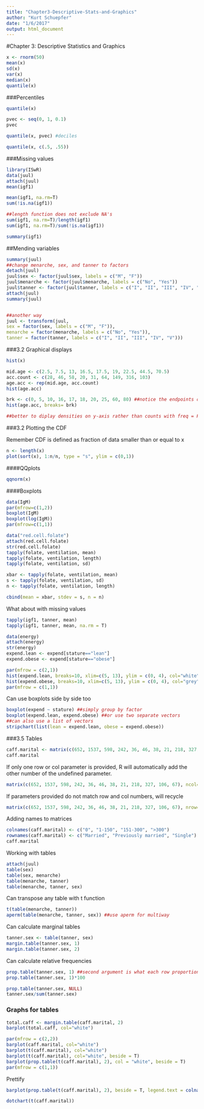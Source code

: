 ```yaml
---
title: "Chapter3-Descriptive-Stats-and-Graphics"
author: "Kurt Schuepfer"
date: "1/6/2017"
output: html_document
---
```

#Chapter 3: Descriptive Statistics and Graphics

```r
x <- rnorm(50)
mean(x)
sd(x)
var(x)
median(x)
quantile(x)
```

###Percentiles
```r
quantile(x)

pvec <- seq(0, 1, 0.1)
pvec

quantile(x, pvec) #deciles

quantile(x, c(.5, .55))
```

###Missing values
```r
library(ISwR)
data(juul)
attach(juul)
mean(igf1)
```

```r
mean(igf1, na.rm=T)
sum(!is.na(igf1)) 

##length function does not exclude NA's
sum(igf1, na.rm=T)/length(igf1)
sum(igf1, na.rm=T)/sum(!is.na(igf1))

summary(igf1)
```

##Mending variables
```r
summary(juul)
##change menarche, sex, and tanner to factors
detach(juul)
juul$sex <- factor(juul$sex, labels = c("M", "F"))
juul$menarche <- factor(juul$menarche, labels = c("No", "Yes"))
juul$tanner <- factor(juul$tanner, labels = c("I", "II", "III", "IV", "V"))
attach(juul)
summary(juul)


##another way
juul <- transform(juul,
sex = factor(sex, labels = c("M", "F")),
menarche = factor(menarche, labels = c("No", "Yes")),
tanner = factor(tanner, labels = c("I", "II", "III", "IV", "V")))
```

###3.2 Graphical displays
```r
hist(x)
```

```r
mid.age <- c(2.5, 7.5, 13, 16.5, 17.5, 19, 22.5, 44.5, 70.5)
acc.count <- c(28, 46, 58, 20, 31, 64, 149, 316, 103)
age.acc <- rep(mid.age, acc.count)
hist(age.acc)

brk <- c(0, 5, 10, 16, 17, 18, 20, 25, 60, 80) ##notice the endpoints of these customized breakpoints include the range of the mid.age variable
hist(age.acc, breaks= brk)

##better to diplay densities on y-axis rather than counts with freq = F
```

###3.2 Plotting the CDF

Remember CDF is defined as fraction of data smaller than or equal to x
```r
n <- length(x)
plot(sort(x), 1:n/n, type = "s", ylim = c(0,1))
```

####QQplots
```r
qqnorm(x)
```

####Boxplots
```r
data(IgM)
par(mfrow=c(1,2))
boxplot(IgM)
boxplot(log(IgM))
par(mfrow=c(1,1))
```

```r
data("red.cell.folate")
attach(red.cell.folate)
str(red.cell.folate)
tapply(folate, ventilation, mean)
tapply(folate, ventilation, length)
tapply(folate, ventilation, sd)

xbar <- tapply(folate, ventilation, mean)
s <- tapply(folate, ventilation, sd)
n <- tapply(folate, ventilation, length)

cbind(mean = xbar, stdev = s, n = n)
```

What about with missing values
```r
tapply(igf1, tanner, mean)
tapply(igf1, tanner, mean, na.rm = T)
```

```r
data(energy)
attach(energy)
str(energy)
expend.lean <- expend[stature=="lean"]
expend.obese <- expend[stature=="obese"]
```

```r
par(mfrow = c(2,1))
hist(expend.lean, breaks=10, xlim=c(5, 13), ylim = c(0, 4), col="white")
hist(expend.obese, breaks=10, xlim=c(5, 13), ylim = c(0, 4), col="grey")
par(mfrow = c(1,1))
```

Can use boxplots side by side too
```r
boxplot(expend ~ stature) ##simply group by factor
boxplot(expend.lean, expend.obese) ##or use two separate vectors
##can also use a list of vectors
stripchart(list(lean = expend.lean, obese = expend.obese))
```

###3.5 Tables
```r
caff.marital <- matrix(c(652, 1537, 598, 242, 36, 46, 38, 21, 218, 327, 106, 67), nrow=3, byrow=T)
caff.marital
```

If only one row or col parameter is provided, R will automatically add the other number of the undefined parameter.

```r
matrix(c(652, 1537, 598, 242, 36, 46, 38, 21, 218, 327, 106, 67), ncol=4, byrow=T)
```


If parameters provided do not match row and col numbers, will recycle

```r
matrix(c(652, 1537, 598, 242, 36, 46, 38, 21, 218, 327, 106, 67), nrow=24, byrow=T)
```

Adding names to matrices
```r
colnames(caff.marital) <- c("0", "1-150", "151-300", ">300")
rownames(caff.marital) <- c("Married", "Previously married", "Single")
caff.marital
```

Working with tables
```r
attach(juul)
table(sex)
table(sex, menarche)
table(menarche, tanner)
table(menarche, tanner, sex)
```

Can transpose any table with t function
```r
t(table(menarche, tanner))
aperm(table(menarche, tanner, sex)) ##use aperm for multiway
```

Can calculate marginal tables
```r
tanner.sex <- table(tanner, sex)
margin.table(tanner.sex, 1)
margin.table(tanner.sex, 2)
```

Can calculate relative frequencies
```r
prop.table(tanner.sex, 1) ##second argument is what each row proportion sums to
prop.table(tanner.sex, 1)*100
```

```r
prop.table(tanner.sex, NULL)
tanner.sex/sum(tanner.sex)
```

### Graphs for tables
```r
total.caff <- margin.table(caff.marital, 2)
barplot(total.caff, col="white")
```

```r
par(mfrow = c(2,2))
barplot(caff.marital, col="white")
barplot(t(caff.marital), col="white")
barplot(t(caff.marital), col="white", beside = T)
barplot(prop.table(t(caff.marital), 2), col = "white", beside = T)
par(mfrow = c(1,1))

```

Prettify
```r
barplot(prop.table(t(caff.marital), 2), beside = T, legend.text = colnames(caff.marital), col = c("white", "grey80", "grey50", "black"))

dotchart(t(caff.marital))
```
